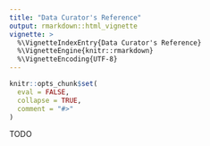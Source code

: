 ```yaml
---
title: "Data Curator's Reference"
output: rmarkdown::html_vignette
vignette: >
  %\VignetteIndexEntry{Data Curator's Reference}
  %\VignetteEngine{knitr::rmarkdown}
  %\VignetteEncoding{UTF-8}
---
```


```r
knitr::opts_chunk$set(
  eval = FALSE,
  collapse = TRUE,
  comment = "#>"
)
```

TODO
